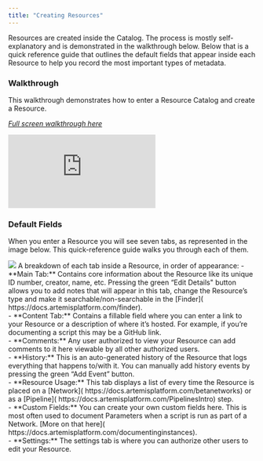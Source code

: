 ```yaml
---
title: "Creating Resources"
---
```

Resources are created inside the Catalog. The process is mostly self-explanatory and is demonstrated in the walkthrough below. Below that is a quick reference guide that outlines the default fields that appear inside each Resource to help you record the most important types of metadata. 

### Walkthrough
This walkthrough demonstrates how to enter a Resource Catalog and create a Resource. 

*[Full screen walkthrough here](https://supademo.com/demo/Pj84zNuhppTAhV7sNLOOM)*
<iframe src="https://supademo.com/embed/Pj84zNuhppTAhV7sNLOOM" frameborder="0" webkitallowfullscreen="true" mozallowfullscreen="true" allowfullscreen style={{"width":"719px","height":"500px","border":"none"}}></iframe>

### Default Fields
When you enter a Resource you will see seven tabs, as represented in the image below. This quick-reference guide walks you through each of them. 

<Frame caption="This is what a Resource looks like inside">
  <img src="https://d27n7fycrsusaz.cloudfront.net/fillablefields.PNG" />
</Frame>
A breakdown of each tab inside a Resource, in order of appearance: 
- **Main Tab:** Contains core information about the Resource like its unique ID number, creator, name, etc. Pressing the green “Edit Details" button allows you to add notes that will appear in this tab, change the Resource’s type and make it searchable/non-searchable in the [Finder]( https://docs.artemisplatform.com/finder). 
<br />
- **Content Tab:** Contains a fillable field where you can enter a link to your Resource or a description of where it’s hosted. For example, if you’re documenting a script this may be a GitHub link. 
<br />
- **Comments:** Any user authorized to view your Resource can add comments to it here viewable by all other authorized users. 
<br />
- **History:** This is an auto-generated history of the Resource that logs everything that happens to/with it. You can manually add history events by pressing the green “Add Event” button. 
<br />
- **Resource Usage:** This tab displays a list of every time the Resource is placed on a [Network]( https://docs.artemisplatform.com/betanetworks) or as a [Pipeline]( https://docs.artemisplatform.com/PipelinesIntro) step.
<br />
- **Custom Fields:** You can create your own custom fields here. This is most often used to document Parameters when a script is run as part of a Network. [More on that here]( https://docs.artemisplatform.com/documentinginstances).
<br />
- **Settings:** The settings tab is where you can authorize other users to edit your Resource. 
